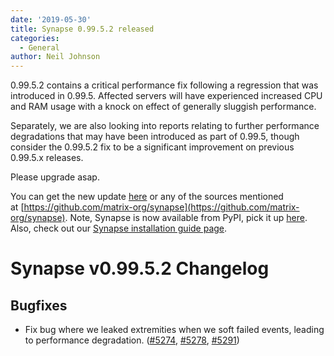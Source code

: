 ```yaml
---
date: '2019-05-30'
title: Synapse 0.99.5.2 released
categories:
  - General
author: Neil Johnson
---
```



0.99.5.2 contains a critical performance fix following a regression that was introduced in 0.99.5. Affected servers will have experienced increased CPU and RAM usage with a knock on effect of generally sluggish performance.

Separately, we are also looking into reports relating to further performance degradations that may have been introduced as part of 0.99.5, though consider the 0.99.5.2 fix to be a significant improvement on previous 0.99.5.x releases.

Please upgrade asap.

You can get the new update [here](https://github.com/matrix-org/synapse/releases/tag/v0.99.5.2) or any of the sources mentioned at [https://github.com/matrix-org/synapse](https://github.com/matrix-org/synapse). Note, Synapse is now available from PyPI, pick it up [here](https://pypi.org/project/matrix-synapse/). Also, check out our [Synapse installation guide page](https://matrix.org/docs/guides/installing-synapse).

Synapse v0.99.5.2 Changelog
===========================

Bugfixes
--------

- Fix bug where we leaked extremities when we soft failed events, leading to performance degradation. ([\#5274](https://github.com/matrix-org/synapse/issues/5274), [\#5278](https://github.com/matrix-org/synapse/issues/5278), [\#5291](https://github.com/matrix-org/synapse/issues/5291))
